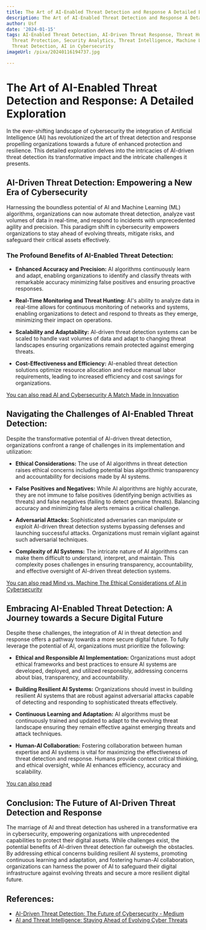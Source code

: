 ```yaml
---
title: The Art of AI-Enabled Threat Detection and Response A Detailed Exploration
description: The Art of AI-Enabled Threat Detection and Response A Detailed Exploration
author: Usf
date: '2024-01-15'
tags: AI-Enabled Threat Detection, AI-Driven Threat Response, Threat Hunting, Advanced
  Threat Protection, Security Analytics, Threat Intelligence, Machine Learning for
  Threat Detection, AI in Cybersecurity
imageUrl: /pixa/20240116194737.jpg

---
```

# The Art of AI-Enabled  Threat Detection and Response: A Detailed Exploration

In the ever-shifting landscape of  cybersecurity the integration of Artificial Intelligence (AI) has revolutionized the art of threat detection  and response propelling organizations  towards a future of enhanced protection and resilience. This detailed exploration delves into the intricacies of AI-driven threat detection its transformative impact and the intricate challenges it presents.

## AI-Driven Threat Detection: Empowering  a New Era of Cybersecurity

Harnessing the boundless potential of AI  and Machine Learning (ML) algorithms, organizations can now automate threat detection, analyze vast volumes  of data in real-time, and respond to incidents  with unprecedented agility and precision. This paradigm shift in cybersecurity empowers  organizations to stay ahead of evolving threats, mitigate risks, and safeguard their critical assets effectively.

### The Profound Benefits of AI-Enabled Threat Detection:

- **Enhanced Accuracy and Precision:** AI algorithms continuously learn and adapt, enabling organizations to identify and classify threats with remarkable accuracy minimizing  false positives and ensuring proactive responses.


- **Real-Time  Monitoring and Threat  Hunting:**  AI's ability to analyze data in real-time allows  for continuous monitoring of networks and systems, enabling organizations to detect and respond to  threats as they emerge, minimizing their impact on operations.


- **Scalability and Adaptability:** AI-driven threat  detection systems can  be scaled to handle vast  volumes  of data  and  adapt to changing threat landscapes  ensuring  organizations  remain protected  against emerging threats.


- **Cost-Effectiveness and Efficiency:** AI-enabled threat detection solutions optimize  resource allocation and reduce manual labor requirements, leading to increased efficiency and cost savings for organizations.

[You can also read AI and Cybersecurity A Match  Made in Innovation](AI%20and%20Cybersecurity%20A%20Match%20Made%20in%20Innovation)


## Navigating the Challenges of AI-Enabled Threat Detection:

Despite the transformative potential of  AI-driven threat detection, organizations confront  a range  of challenges in its implementation and utilization:

- **Ethical Considerations:** The use of AI algorithms in threat  detection raises ethical concerns including  potential bias algorithmic transparency and accountability  for decisions  made  by AI systems.


- **False Positives and  Negatives:**  While AI algorithms are highly accurate, they are not immune to false positives (identifying  benign activities as threats) and  false negatives (failing to detect genuine threats). Balancing accuracy and minimizing false alerts remains  a critical challenge.

- **Adversarial Attacks:** Sophisticated adversaries can manipulate or exploit AI-driven threat detection systems bypassing defenses and launching successful  attacks. Organizations must remain vigilant against such adversarial techniques.


- **Complexity of AI Systems:** The intricate nature of AI algorithms can make them difficult to  understand, interpret, and maintain. This complexity poses challenges in  ensuring transparency, accountability, and effective oversight of AI-driven threat detection systems.

[You  can also read Mind vs. Machine The Ethical Considerations of AI in Cybersecurity](Mind%20vs.%20Machine%20The%20Ethical%20Considerations%20of%20AI%20in%20Cybersecurity)


##  Embracing AI-Enabled Threat Detection: A Journey towards a Secure  Digital Future

Despite these challenges, the integration of AI in threat detection and response offers a pathway towards  a more secure digital future. To fully leverage the potential of AI, organizations must prioritize the following:

- **Ethical and Responsible AI Implementation:** Organizations  must adopt ethical frameworks and best practices to ensure AI systems are developed, deployed, and utilized responsibly, addressing concerns about bias, transparency, and accountability.


-  **Building Resilient AI Systems:** Organizations should  invest  in building resilient AI systems that are robust against adversarial attacks capable of detecting  and responding to sophisticated threats effectively.


- **Continuous Learning and Adaptation:** AI algorithms  must be continuously trained  and  updated to adapt to the evolving  threat landscape ensuring they remain effective against emerging  threats and attack techniques.


- **Human-AI Collaboration:** Fostering  collaboration between human expertise and AI systems  is vital for maximizing the effectiveness of threat detection  and response. Humans  provide context critical thinking, and ethical oversight, while AI enhances efficiency, accuracy  and scalability.

[You can also read ]()


## Conclusion: The Future of  AI-Driven Threat Detection and Response

The marriage of AI and threat detection has ushered in a transformative era in cybersecurity, empowering organizations with unprecedented capabilities to protect their digital assets. While challenges exist, the potential benefits of AI-driven threat  detection far outweigh the obstacles. By addressing ethical concerns  building  resilient AI systems, promoting continuous learning and adaptation, and fostering human-AI collaboration, organizations can harness the power of AI to safeguard their digital infrastructure against evolving threats  and secure a more resilient digital future.

## References:
- [AI-Driven Threat Detection: The Future of Cybersecurity - Medium](https://medium.com/@skillfloor_29561/ai-driven-threat-detection-the-future-of-cybersecurity-6293fb8bea01)
- [AI and Threat Intelligence: Staying Ahead of Evolving Cyber Threats](https://www.rtinsights.com/ai-and-threat-intelligence-staying-ahead-of-evolving-cyber-threats/)
